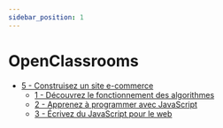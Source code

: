 ```yaml
---
sidebar_position: 1
---
```


# OpenClassrooms


- [5 - Construisez un site e-commerce](5-Construisez_un_site_e-commerce/mission.mdx)
    - [1 - Découvrez le fonctionnement des algorithmes](5-Construisez_un_site_e-commerce/1-Decouvrez_le_fonctionnement_des_algorithmes/0-Introduction_du_cours.mdx)
    - [2 - Apprenez à programmer avec JavaScript](5-Construisez_un_site_e-commerce/2-Apprenez_a_programmer_avec_JavaScript/0-Introduction_du_cours.mdx)
    - [3 - Écrivez du JavaScript pour le web](5-Construisez_un_site_e-commerce/3-Ecrivez_du_JavaScript_pour_le_web/0-Introduction_du_cours.mdx)